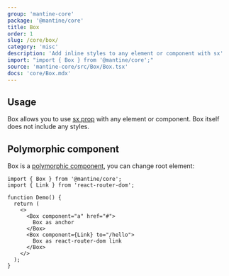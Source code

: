 ```yaml
---
group: 'mantine-core'
package: '@mantine/core'
title: Box
order: 1
slug: /core/box/
category: 'misc'
description: 'Add inline styles to any element or component with sx'
import: "import { Box } from '@mantine/core';"
source: 'mantine-core/src/Box/Box.tsx'
docs: 'core/Box.mdx'
---
```



## Usage

Box allows you to use [sx prop](/styles/sx) with any element or component.
Box itself does not include any styles.

<Demo data={BoxDemos.usage} />

## Polymorphic component

Box is a [polymorphic component](/guides/polymorphic/), you can change root element:

```tsx
import { Box } from '@mantine/core';
import { Link } from 'react-router-dom';

function Demo() {
  return (
    <>
      <Box component="a" href="#">
        Box as anchor
      </Box>
      <Box component={Link} to="/hello">
        Box as react-router-dom link
      </Box>
    </>
  );
}
```

<Demo data={BoxDemos.link} />

